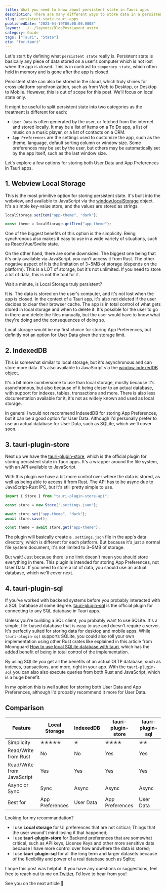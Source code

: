 ```yaml
---
title: What you need to know about persistent state in Tauri apps
description: There are many different ways to store data in a persistent way, in this post we'll a few options that are available to Tauri apps.
slug: persistent-state-tauri-apps
publishedDate: "2023-04-19T00:00:00.000Z"
layout: ../../layouts/BlogPostLayout.astro
category: Guide
tags: ["Tauri", "State"]
cta: "for-tauri"
---
```


Let's start by defining what `persistent state` really is. Persistent state is basically any piece of data stored on a user's computer which is not lost when the app is closed. This is in contrast to `temporary state`, which often held in memory and is gone after the app is closed.

Persistent state can also be stored in the cloud, which truly shines for cross-platform synchronization, such as from Web to Desktop, or Desktop to Mobile. However, this is out of scope for this post. We'll focus on local state only.

It might be useful to split persistent state into two categories as the treatment is different for each:

- `User Data` is often generated by the user, or fetched from the internet and stored locally. It may be a list of items on a To Do app, a list of music on a music player, or a list of contacts on a CRM.
- `App Preferences` are the settings used to customize the app, such as the theme, language, default sorting column or window size. Some preferences may be set by the user, but others may be automatically set by the app itself, such as the last window size.

Let's explore a few options for storing both User Data and App Preferences in Tauri apps.

## 1. Webview Local Storage

This is the most primitive option for storing persistent state. It's built into the webview, and available to JavaScript via the [window.localStorage](https://developer.mozilla.org/en-US/docs/Web/API/Window/localStorage) object. It's a simple key-value store, and the values are stored as strings.

```js
localStorage.setItem("app-theme", "dark");

const theme = localStorage.getItem("app-theme");
```

One of the biggest benefits of this option is the simplicity. Being synchronous also makes it easy to use in a wide variety of situations, such as React/Vue/Svelte state.

On the other hand, there are some downsides. The biggest one being that it's only available via JavaScript, you can't access it from Rust. The other negative aspect of it is the limitation of 3~5MB of storage (depends on the platform). This is a LOT of storage, but it's not unlimited. If you need to store a lot of data, this is not the tool for it.

Wait a minute, is Local Storage truly persistent?

It is. The data is stored on the user's computer, and it's not lost when the app is closed. In the context of a Tauri app, it's also not deleted if the user decides to clear their browser cache. The app is in total control of what gets stored in local storage and when to delete it. It's possible for the user to go in there and delete the files manually, but the user would have to know what they're doing and the consequences of doing so.

Local storage would be my first choice for storing App Preferences, but definitly not an option for User Data given the storage limit.

## 2. IndexedDB

This is somewhat similar to local storage, but it's asynchronous and can store more data. It's also available to JavaScript via the [window.indexedDB](https://developer.mozilla.org/en-US/docs/Web/API/Window/indexedDB) object.

It's a bit more cumbersome to use than local storage, mostly because it's asynchronous, but also because of it being closer to an actual database, with support for indexes, tables, transactions and more. There is also less documentation available for it, it's not as widely known and used as local storage.

In general I would not recommend IndexedDB for storing App Preferences, but it can be a good option for User Data. Although I'd personally prefer to use an actual database for User Data, such as SQLite, which we'll cover soon.

## 3. tauri-plugin-store

Next up we have the [tauri-plugin-store](https://github.com/tauri-apps/tauri-plugin-store), which is the official plugin for storing persistent state in Tauri apps. It's a wrapper around the file system, with an API available to JavaScript.

With this plugin we have a bit more control over where the data is stored, as well as being able to access it from Rust. The API has to be async due to JavaScript-Rust IPC, but it's still pretty simple to use.

```js
import { Store } from "tauri-plugin-store-api";

const store = new Store(".settings.json");

await store.set("app-theme", "dark");
await store.save();

const theme = await store.get("app-theme");
```

The plugin will basically create a `.settings.json` file in the app's data directory, which is different for each platform. But because it's just a normal file system document, it's not limited to 3~5MB of storage.

But wait! Just because there is no limit doesn't mean you should store everything in there. This plugin is intended for storing App Preferences, not User Data. If you need to store a lot of data, you should use an actual database, which we'll cover next.

## 4. tauri-plugin-sql

If you've worked with backend systems before you probably interacted with a SQL Database at some degree. [tauri-plugin-sql](https://github.com/tauri-apps/tauri-plugin-sql) is the official plugin for connecting to any SQL database in Tauri apps.

Unless you're building a SQL client, you probably want to use SQLite. It's a simple, file-based database that is easy to use and doesn't require a server. It's perfectly suited for storing data for desktop and mobile apps. While `tauri-plugin-sql` supports SQLite, you could also roll your own implementation using other Rust crates like explained in this article from Moonguard [How to use local SQLite database with tauri](https://blog.moonguard.dev/how-to-use-local-sqlite-database-with-tauri), which has the added benefit of being in total control of the implementation.

By using SQLite you get all the benefits of an actual OLTP database, such as indexes, transactions, and more, right in your app. With the `tauri-plugin-sql` you can also also execute queries from both Rust and JavaScript, which is a huge benefit.

In my opinion this is well suited for storing both User Data and App Preferences, although I'd probably recommend it more for User Data.

## Comparison

| Feature                    | Local Storage   | IndexedDB | tauri-plugin-store | tauri-plugin-sql |
| -------------------------- | --------------- | --------- | ------------------ | ---------------- |
| Simplicity                 | ✭✭✭✭✭           | ✭         | ✭✭✭✭               | ✭✭               |
| Read/Write from Rust       | No              | No        | Yes                | Yes              |
| Read/Write from JavaScript | Yes             | Yes       | Yes                | Yes              |
| Async or Sync              | Sync            | Async     | Async              | Async            |
| Best for                   | App Preferences | User Data | App Preferences    | User Data        |

Looking for my recommandation?

- I use **Local storage** for UI preferences that are not critical; Things that the user wound't mind losing if that happened;
- I use **tauri-plugin-store** for Backend preferences that are somewhat critical, such as API keys, License Keys and other more sensitive data because I have more control over how andwhere the data is stored;
- I use **tauri-plugin-sql** for all the long term and larger datasets because of the flexibility and power of a real database such as Sqlite;

I hope this post was helpful. If you have any questions or suggestions, feel free to reach out to me on [Twitter](https://twitter.com/goenning), I'd love to hear from you!

See you on the next article 👋
